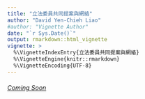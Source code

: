 ```yaml
---
title: "立法委員共同提案與網絡"
author: "David Yen-Chieh Liao"
#author: "Vignette Author"
date: "`r Sys.Date()`"
output: rmarkdown::html_vignette
vignette: >
  %\VignetteIndexEntry{立法委員共同提案與網絡}
  %\VignetteEngine{knitr::rmarkdown}
  %\VignetteEncoding{UTF-8}
---
```


###### [Coming Soon]()
